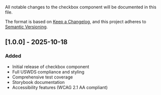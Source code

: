 
<Meta title="Components/Checkbox/Changelog" />

All notable changes to the checkbox component will be documented in this file.

The format is based on [Keep a Changelog](https://keepachangelog.com/en/1.0.0/),
and this project adheres to [Semantic Versioning](https://semver.org/spec/v2.0.0.html).

## [1.0.0] - 2025-10-18

### Added

- Initial release of checkbox component
- Full USWDS compliance and styling
- Comprehensive test coverage
- Storybook documentation
- Accessibility features (WCAG 2.1 AA compliant)
